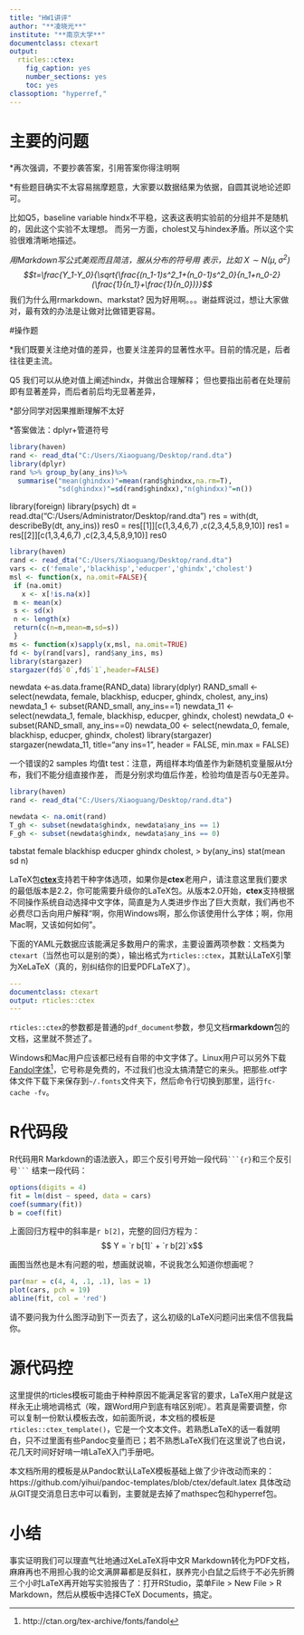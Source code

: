 ```yaml
---
title: "HW1讲评"
author: "**凌晓光**"
institute: "**南京大学**"
documentclass: ctexart
output:
  rticles::ctex:
    fig_caption: yes
    number_sections: yes
    toc: yes
classoption: "hyperref,"
---
```


# 主要的问题

*再次强调，不要抄袭答案，引用答案你得注明啊




*有些题目确实不太容易揣摩题意，大家要以数据结果为依据，自圆其说地论述即可。

比如Q5，baseline variable hindx不平稳，这表这表明实验前的分组并不是随机的，因此这个实验不太理想。
而另一方面，cholest又与hindex矛盾。所以这个实验很难清晰地描述。

*用Markdown写公式美观而且简洁，服从分布的符号用 \sim 表示，比如 $X \sim N(\mu,\sigma^2)$
$$t=\frac{Y_1-Y_0}{\sqrt{\frac{(n_1-1)s^2_1+(n_0-1)s^2_0}{n_1+n_0-2}(\frac{1}{n_1}+\frac{1}{n_0})}}$$
*我们为什么用rmarkdown、markstat? 因为好用啊。。。谢益辉说过，想让大家做对，最有效的办法是让做对比做错更容易。



#操作题


*我们既要关注绝对值的差异，也要关注差异的显著性水平。目前的情况是，后者往往更主流。

Q5 我们可以从绝对值上阐述hindx\cholest的变化，并做出合理解释；
但也要指出前者在处理前即有显著差异，而后者前后均无显著差异，



*部分同学对因果推断理解不太好







*答案做法：dplyr+管道符号
```r
library(haven)
rand <- read_dta("C:/Users/Xiaoguang/Desktop/rand.dta")
library(dplyr)
rand %>% group_by(any_ins)%>%
  summarise("mean(ghindxx)"=mean(rand$ghindxx,na.rm=T),
            "sd(ghindxx)"=sd(rand$ghindxx),"n(ghindxx)"=n())
```



library(foreign)
library(psych)
dt = read.dta("C:/Users/Administrator/Desktop/rand.dta")
res = with(dt, describeBy(dt, any_ins))
res0 = res[[1]][c(1,3,4,6,7) ,c(2,3,4,5,8,9,10)]
res1 = res[[2]][c(1,3,4,6,7) ,c(2,3,4,5,8,9,10)]
res0



```r

library(haven)
rand <- read_dta("C:/Users/Xiaoguang/Desktop/rand.dta")
vars <- c('female','blackhisp','educper','ghindx','cholest')
msl <- function(x, na.omit=FALSE){
 if (na.omit)
   x <- x[!is.na(x)]
 m <- mean(x)
 s <- sd(x)
 n <- length(x)
 return(c(n=n,mean=m,sd=s))
 }
ms <- function(x)sapply(x,msl, na.omit=TRUE)
fd <- by(rand[vars], rand$any_ins, ms)
library(stargazer)
stargazer(fd$`0`,fd$`1`,header=FALSE)

```


newdata <-as.data.frame(RAND_data)
library(dplyr)
RAND_small <- select(newdata, female, blackhisp, educper, ghindx, cholest, any_ins)
newdata_1 <- subset(RAND_small, any_ins==1)
newdata_11 <- select(newdata_1, female, blackhisp, educper, ghindx, cholest)
newdata_0 <- subset(RAND_small, any_ins==0)
newdata_00 <- select(newdata_0, female, blackhisp, educper, ghindx, cholest)
library(stargazer)
stargazer(newdata_11, title="any ins=1", header = FALSE, min.max = FALSE)





一个错误的2 samples 均值t test：注意，两组样本均值差作为新随机变量服从t分布，我们不能分组直接作差，
而是分别求均值后作差，检验均值是否与0无差异。
```r
library(haven)
rand <- read_dta("C:/Users/Xiaoguang/Desktop/rand.dta")

newdata <- na.omit(rand)
T_gh <- subset(newdata$ghindx, newdata$any_ins == 1)
F_gh <- subset(newdata$ghindx, newdata$any_ins == 0)

```

                         





tabstat female blackhisp educper ghindx cholest,
>  by(any_ins) stat(mean sd n)












LaTeX包[**ctex**](http://ctan.org/pkg/ctex)支持若干种字体选项，如果你是**ctex**老用户，请注意这里我们要求的最低版本是2.2，你可能需要升级你的LaTeX包。从版本2.0开始，**ctex**支持根据不同操作系统自动选择中文字体，简直是为人类进步作出了巨大贡献，我们再也不必费尽口舌向用户解释“啊，你用Windows啊，那么你该使用什么字体；啊，你用Mac啊，又该如何如何”。

下面的YAML元数据应该能满足多数用户的需求，主要设置两项参数：文档类为`ctexart`（当然也可以是别的类），输出格式为`rticles::ctex`，其默认LaTeX引擎为XeLaTeX（真的，别纠结你的旧爱PDFLaTeX了）。

```yaml
---
documentclass: ctexart
output: rticles::ctex
---
```

`rticles::ctex`的参数都是普通的`pdf_document`参数，参见文档**rmarkdown**包的文档，这里就不赘述了。

Windows和Mac用户应该都已经有自带的中文字体了。Linux用户可以另外下载 [Fandol字体](http://ctan.org/pkg/fandol)^[http://ctan.org/tex-archive/fonts/fandol]，它号称是免费的，不过我们也没太搞清楚它的来头。把那些.otf字体文件下载下来保存到`~/.fonts`文件夹下，然后命令行切换到那里，运行`fc-cache -fv`。

# R代码段

R代码用R Markdown的语法嵌入，即三个反引号开始一段代码```` ```{r} ````和三个反引号```` ``` ```` 结束一段代码：

```r
options(digits = 4)
fit = lm(dist ~ speed, data = cars)
coef(summary(fit))
b = coef(fit)
```

上面回归方程中的斜率是`r b[2]`，完整的回归方程为：$$ Y = `r b[1]` + `r b[2]`x$$

画图当然也是木有问题的啦，想画就说嘛，不说我怎么知道你想画呢？

```r
par(mar = c(4, 4, .1, .1), las = 1)
plot(cars, pch = 19)
abline(fit, col = 'red')
```

请不要问我为什么图浮动到下一页去了，这么初级的LaTeX问题问出来信不信我扁你。

# 源代码控

这里提供的rticles模板可能由于种种原因不能满足客官的要求，LaTeX用户就是这样永无止境地调格式（唉，跟Word用户到底有啥区别呢）。若真是需要调整，你可以复制一份默认模板去改，如前面所说，本文档的模板是`rticles::ctex_template()`，它是一个文本文件。若熟悉LaTeX的话一看就明白，只不过里面有些Pandoc变量而已；若不熟悉LaTeX我们在这里说了也白说，花几天时间好好啃一啃LaTeX入门手册吧。

本文档所用的模板是从Pandoc默认LaTeX模板基础上做了少许改动而来的：https://github.com/yihui/pandoc-templates/blob/ctex/default.latex 具体改动从GIT提交消息日志中可以看到，主要就是去掉了mathspec包和hyperref包。

# 小结

事实证明我们可以理直气壮地通过XeLaTeX将中文R Markdown转化为PDF文档，麻麻再也不用担心我的论文满屏幕都是反斜杠，朕养完小白鼠之后终于不必先折腾三个小时LaTeX再开始写实验报告了：打开RStudio，菜单File > New File > R Markdown，然后从模板中选择CTeX Documents，搞定。
